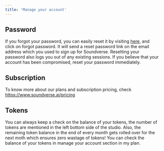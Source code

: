 ```yaml
---
title: 'Manage your account'
---
```

## Password 
If you forgot your password, you can easily reset it by visiting [here](https://www.soundverse.ai/login), and click on forgot password. It will send a reset password link on the email address which you used to sign up for Soundverse.
Resetting your password also logs you out of any existing sessions. If you believe that your account has been compromised, reset your password immediately. 

## Subscription 
To know more about our plans and subscription pricing, check https://www.soundverse.ai/pricing 


## Tokens 
You can always keep a check on the balance of your tokens, the number of tokens are mentioned in the  left bottom side of the studio. Also, the remaining token balance in the end of every month gets rolled over for the next moth which ensures zero wastage of tokens! You can check the balance of your tokens in manage your account section in my plan. 